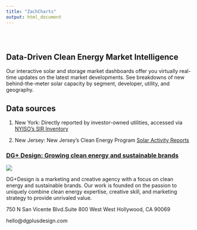 ```yaml
---
title: "ZachCharts"
output: html_document
---
```


<style type="text/css">
.title {
  display: none;
}

#getting-started img {
  margin-right: 10px;
}

</style>

<div class="row" style="padding-top: 30px;">
<div class="col-sm-6">

# **Data-Driven Clean Energy Market Intelligence**

Our interactive solar and storage market dashboards offer you virtually real-time updates on the latest market developments. See breakdowns of new behind-the-meter solar capacity by segment, developer, utility, and geography.

## Data sources

1. New York: Directly reported by investor-owned utilities, accessed via [NYISO's SIR Inventory](https://www3.dps.ny.gov/W/PSCWeb.nsf/All/286D2C179E9A5A8385257FBF003F1F7E)

2. New Jersey: New Jersey's Clean Energy Program [Solar Activity Reports](https://njcleanenergy.com/renewable-energy/project-activity-reports/project-activity-reports)


</div>
<div class="col-sm-6">

### [DG+ Design: Growing clean energy and sustainable brands](https://www.dgplusdesign.com/)

![](images/logo_2.png)

DG+Design is a marketing and creative agency with a focus on clean energy and sustainable brands. Our work is founded on the passion to uniquely combine clean energy expertise, creative skill, and marketing strategy to provide unrivaled value.

750 N San Vicente Blvd.Suite 800 West
West Hollywood, CA 90069

hello@dgplusdesign.com

</a>
</div>

